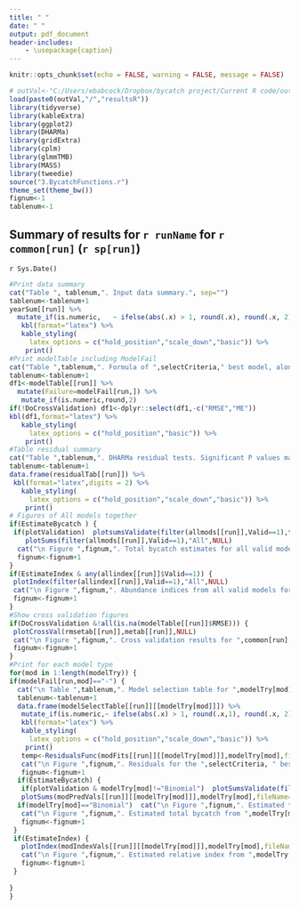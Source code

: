 ---
title: " "
date: " "
output: pdf_document
header-includes:
    - \usepackage{caption}
---
\captionsetup[table]{labelformat=empty}

```{r setup, include=FALSE}
knitr::opts_chunk$set(echo = FALSE, warning = FALSE, message = FALSE)

```

```{r load data,  results=FALSE}
# outVal<-"C:/Users/ebabcock/Dropbox/bycatch project/Current R code/outputSimulated data example/Simulated species dead discard/"
load(paste0(outVal,"/","resultsR"))
library(tidyverse)
library(kableExtra)
library(ggplot2)
library(DHARMa)
library(gridExtra)
library(cplm)
library(glmmTMB)
library(MASS)
library(tweedie)
source("3.BycatchFunctions.r")
theme_set(theme_bw())
fignum<-1
tablenum<-1

```

## Summary of results for `r runName` for  `r common[run]` (`r sp[run]`)
`r Sys.Date()`

```{r print results, results="asis",fig.align="left", fig.height=4}
#Print data summary
cat("Table ", tablenum,". Input data summary.", sep="")
tablenum<-tablenum+1
yearSum[[run]] %>%
  mutate_if(is.numeric,   ~ ifelse(abs(.x) > 1, round(.x), round(.x, 2))) %>%
   kbl(format="latex") %>%
   kable_styling(
     latex_options = c("hold_position","scale_down","basic")) %>%
    print()
#Print modelTable including ModelFail
cat("Table ",tablenum,". Formula of ",selectCriteria," best model, along whether models were fit successfully. A dash (-) means the model converged. Failure to converge may be from data (not all years had a positive observation for delta models), fit (models did not converge) or CV (bycatch estimates had very large CVs). If cross-validation was done, mean RMSE and mean ME across folds is shown (near zero is better)",sep="")
tablenum<-tablenum+1
df1<-modelTable[[run]] %>% 
  mutate(Failure=modelFail[run,]) %>%
   mutate_if(is.numeric,round,2)
if(!DoCrossValidation) df1<-dplyr::select(df1,-c("RMSE","ME"))
kbl(df1,format="latex") %>%
   kable_styling(
     latex_options = c("hold_position","basic")) %>%
    print()
#Table residual summary
cat("Table ",tablenum,". DHARMa residual tests. Significant P values may indicate poor model specification.",sep="")
tablenum<-tablenum+1
data.frame(residualTab[[run]]) %>%
 kbl(format="latex",digits = 2) %>%
   kable_styling(
     latex_options = c("hold_position","scale_down","basic")) %>%
    print()
# Figures of All models together
if(EstimateBycatch ) {
 if(plotValidation)  plotsumsValidate(filter(allmods[[run]],Valid==1),trueVals,NULL,trueCols[run]) else
    plotSums(filter(allmods[[run]],Valid==1),"All",NULL)
  cat("\n Figure ",fignum,". Total bycatch estimates for all valid models, including a simple unstratified ratio estimator, for ",common[run],", with ",1-CIval," % confidence interval. \n",sep="")
  fignum<-fignum+1
}
if(EstimateIndex & any(allindex[[run]]$Valid==1)) {
 plotIndex(filter(allindex[[run]],Valid==1),"All",NULL)
 cat("\n Figure ",fignum,". Abundance indices from all valid models for ",common[run],". \n",sep="")
 fignum<-fignum+1
} 
#Show cross validation figures
if(DoCrossValidation &!all(is.na(modelTable[[run]]$RMSE))) {
 plotCrossVal(rmsetab[[run]],metab[[run]],NULL)
 cat("\n Figure ",fignum,". Cross validation results for ",common[run],". Lowest RMSE model is ",bestmod[run],".\n",sep="")
 fignum<-fignum+1
}
#Print for each model type
for(mod in 1:length(modelTry)) {
if(modelFail[run,mod]=="-") {
  cat("\n Table ",tablenum,". Model selection table for ",modelTry[mod],". Weights are calculated based on ",selectCriteria,".",sep="") 
  tablenum<-tablenum+1
  data.frame(modelSelectTable[[run]][[modelTry[mod]]]) %>%
   mutate_if(is.numeric,~ ifelse(abs(.x) > 1, round(.x,1), round(.x, 2))) %>%
   kbl(format="latex") %>%
   kable_styling(
     latex_options = c("hold_position","scale_down","basic")) %>%
    print()
   temp<-ResidualsFunc(modFits[[run]][[modelTry[mod]]],modelTry[mod],fileName=NULL)
   cat("\n Figure ",fignum,". Residuals for the ",selectCriteria, " best model for ",        modelTry[mod],". \n",sep="")
   fignum<-fignum+1
  if(EstimateBycatch) {
   if(plotValidation & modelTry[mod]!="Binomial")  plotSumsValidate(filter(allmods[[run]],Source==modelTry[mod]),trueVals,NULL,trueCols[run]) else
   plotSums(modPredVals[[run]][[modelTry[mod]]],modelTry[mod],fileName=NULL)
  if(modelTry[mod]=="Binomial")  cat("\n Figure ",fignum,". Estimated total number of positive ",sampleUnit," from Binomial with ",1-CIval,"% confidence interval. Solid line is the best estimate and dashed line is the mean across simulations. \n",sep="") else
   cat("\n Figure ",fignum,". Estimated total bycatch from ",modelTry[mod]," with  ",1-CIval,"% confidence interval. Solid line is the best estimate and dashed line is the mean across simulations. \n",sep="")
   fignum<-fignum+1
 }
 if(EstimateIndex) {
   plotIndex(modIndexVals[[run]][[modelTry[mod]]],modelTry[mod],fileName=NULL)
   cat("\n Figure ",fignum,". Estimated relative index from ",modelTry[mod],". \n",sep="")
   fignum<-fignum+1
 }
 
}
}

```

